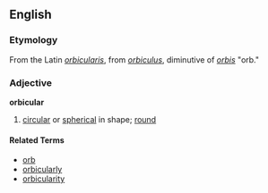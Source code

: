 == English ==
=== Etymology ===
From the Latin ''[[orbicularis]]'', from ''[[orbiculus]]'', diminutive of ''[[orbis]]'' "orb."

=== Adjective ===
'''orbicular'''
# [[circular]] or [[spherical]] in shape; [[round]]

{{seeCites}}
==== Related Terms ====
*[[orb]]
*[[orbicularly]]
*[[orbicularity]]